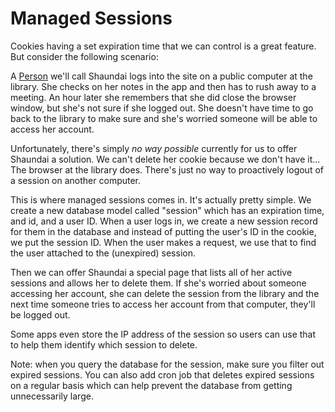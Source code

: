 # Managed Sessions

Cookies having a set expiration time that we can control is a great feature. But
consider the following scenario:

A [Person](https://twitter.com/shaundai) we'll call Shaundai logs into the site
on a public computer at the library. She checks on her notes in the app and then
has to rush away to a meeting. An hour later she remembers that she did close
the browser window, but she's not sure if she logged out. She doesn't have time
to go back to the library to make sure and she's worried someone will be able to
access her account.

Unfortunately, there's simply _no way possible_ currently for us to offer
Shaundai a solution. We can't delete her cookie because we don't have it... The
browser at the library does. There's just no way to proactively logout of a
session on another computer.

This is where managed sessions comes in. It's actually pretty simple. We create
a new database model called "session" which has an expiration time, and id, and
a user ID. When a user logs in, we create a new session record for them in the
database and instead of putting the user's ID in the cookie, we put the session
ID. When the user makes a request, we use that to find the user attached to the
(unexpired) session.

Then we can offer Shaundai a special page that lists all of her active sessions
and allows her to delete them. If she's worried about someone accessing her
account, she can delete the session from the library and the next time someone
tries to access her account from that computer, they'll be logged out.

Some apps even store the IP address of the session so users can use that to help
them identify which session to delete.

Note: when you query the database for the session, make sure you filter out
expired sessions. You can also add cron job that deletes expired sessions on a
regular basis which can help prevent the database from getting unnecessarily
large.
